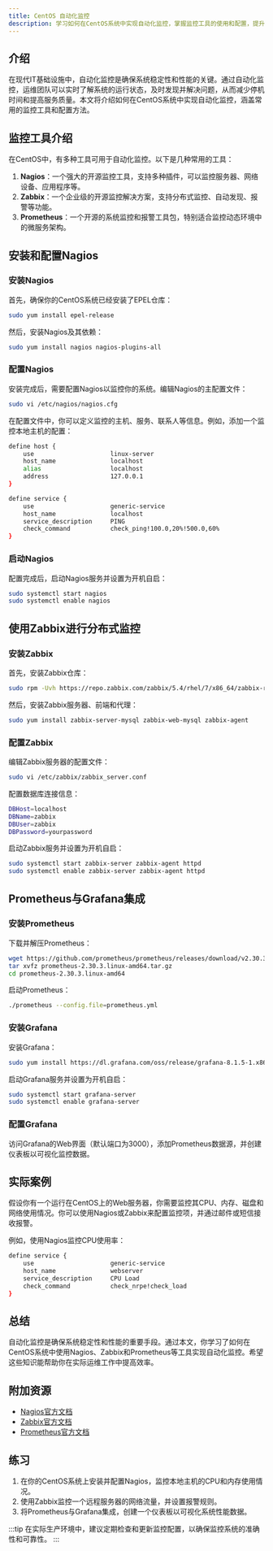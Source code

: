 ```yaml
---
title: CentOS 自动化监控
description: 学习如何在CentOS系统中实现自动化监控，掌握监控工具的使用和配置，提升运维效率。
---
```


## 介绍

在现代IT基础设施中，自动化监控是确保系统稳定性和性能的关键。通过自动化监控，运维团队可以实时了解系统的运行状态，及时发现并解决问题，从而减少停机时间和提高服务质量。本文将介绍如何在CentOS系统中实现自动化监控，涵盖常用的监控工具和配置方法。

## 监控工具介绍

在CentOS中，有多种工具可用于自动化监控。以下是几种常用的工具：

1. **Nagios**：一个强大的开源监控工具，支持多种插件，可以监控服务器、网络设备、应用程序等。
2. **Zabbix**：一个企业级的开源监控解决方案，支持分布式监控、自动发现、报警等功能。
3. **Prometheus**：一个开源的系统监控和报警工具包，特别适合监控动态环境中的微服务架构。

## 安装和配置Nagios

### 安装Nagios

首先，确保你的CentOS系统已经安装了EPEL仓库：

```bash
sudo yum install epel-release
```

然后，安装Nagios及其依赖：

```bash
sudo yum install nagios nagios-plugins-all
```

### 配置Nagios

安装完成后，需要配置Nagios以监控你的系统。编辑Nagios的主配置文件：

```bash
sudo vi /etc/nagios/nagios.cfg
```

在配置文件中，你可以定义监控的主机、服务、联系人等信息。例如，添加一个监控本地主机的配置：

```bash
define host {
    use                     linux-server
    host_name               localhost
    alias                   localhost
    address                 127.0.0.1
}

define service {
    use                     generic-service
    host_name               localhost
    service_description     PING
    check_command           check_ping!100.0,20%!500.0,60%
}
```

### 启动Nagios

配置完成后，启动Nagios服务并设置为开机自启：

```bash
sudo systemctl start nagios
sudo systemctl enable nagios
```

## 使用Zabbix进行分布式监控

### 安装Zabbix

首先，安装Zabbix仓库：

```bash
sudo rpm -Uvh https://repo.zabbix.com/zabbix/5.4/rhel/7/x86_64/zabbix-release-5.4-1.el7.noarch.rpm
```

然后，安装Zabbix服务器、前端和代理：

```bash
sudo yum install zabbix-server-mysql zabbix-web-mysql zabbix-agent
```

### 配置Zabbix

编辑Zabbix服务器的配置文件：

```bash
sudo vi /etc/zabbix/zabbix_server.conf
```

配置数据库连接信息：

```bash
DBHost=localhost
DBName=zabbix
DBUser=zabbix
DBPassword=yourpassword
```

启动Zabbix服务并设置为开机自启：

```bash
sudo systemctl start zabbix-server zabbix-agent httpd
sudo systemctl enable zabbix-server zabbix-agent httpd
```

## Prometheus与Grafana集成

### 安装Prometheus

下载并解压Prometheus：

```bash
wget https://github.com/prometheus/prometheus/releases/download/v2.30.3/prometheus-2.30.3.linux-amd64.tar.gz
tar xvfz prometheus-2.30.3.linux-amd64.tar.gz
cd prometheus-2.30.3.linux-amd64
```

启动Prometheus：

```bash
./prometheus --config.file=prometheus.yml
```

### 安装Grafana

安装Grafana：

```bash
sudo yum install https://dl.grafana.com/oss/release/grafana-8.1.5-1.x86_64.rpm
```

启动Grafana服务并设置为开机自启：

```bash
sudo systemctl start grafana-server
sudo systemctl enable grafana-server
```

### 配置Grafana

访问Grafana的Web界面（默认端口为3000），添加Prometheus数据源，并创建仪表板以可视化监控数据。

## 实际案例

假设你有一个运行在CentOS上的Web服务器，你需要监控其CPU、内存、磁盘和网络使用情况。你可以使用Nagios或Zabbix来配置监控项，并通过邮件或短信接收报警。

例如，使用Nagios监控CPU使用率：

```bash
define service {
    use                     generic-service
    host_name               webserver
    service_description     CPU Load
    check_command           check_nrpe!check_load
}
```

## 总结

自动化监控是确保系统稳定性和性能的重要手段。通过本文，你学习了如何在CentOS系统中使用Nagios、Zabbix和Prometheus等工具实现自动化监控。希望这些知识能帮助你在实际运维工作中提高效率。

## 附加资源

- [Nagios官方文档](https://www.nagios.org/documentation/)
- [Zabbix官方文档](https://www.zabbix.com/documentation)
- [Prometheus官方文档](https://prometheus.io/docs/)

## 练习

1. 在你的CentOS系统上安装并配置Nagios，监控本地主机的CPU和内存使用情况。
2. 使用Zabbix监控一个远程服务器的网络流量，并设置报警规则。
3. 将Prometheus与Grafana集成，创建一个仪表板以可视化系统性能数据。

:::tip
在实际生产环境中，建议定期检查和更新监控配置，以确保监控系统的准确性和可靠性。
:::